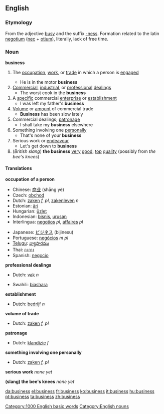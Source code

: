 ==English==

{{rank|lost|human|kept|382|business|mean|manner|following}}

=== Etymology ===
{{wikipedia}}
From the adjective [[busy]] and the suffix [[-ness]]. Formation related to the latin [[negotium]] ([[nec]] + [[otium]]), literally, lack of free time.

=== Noun ===
'''business'''
#<!--DefA-->{{business}} The [[occupation]], [[work]], or [[trade]] in which a person is [[engaged]]
#* He is in the motor '''business'''
#<!--DefB-->[[Commercial]], [[industrial]], or [[professional]] [[dealings]]
#* The worst cook in the '''business'''
#<!--DefC-->A [[specific]] commercial [[enterprise]] or [[establishment]]
#* I was left my father's '''business'''
#<!--DefD-->[[Volume]] or [[amount]] of commercial trade
#* '''Business''' has been slow lately
#<!--DefE-->Commercial dealings; [[patronage]]
#* I shall take my '''business''' elsewhere
#<!--DefF-->Something involving one [[personally]]
#* That's none of your '''business'''
#<!--DefG-->Serious work or [[endeavour]]
#* Let's get down to '''business'''
#<!--DefH-->(''British slang'') '''the business''' [[very]] [[good]], [[top]] [[quality]] (possibly from ''the bee's knees'')

==== Translations ====
<!--DefA-->'''occupation of a person'''
{{top}}
<!--languages from A to I go here-->
*Chinese: [[商业]] (shāng yè)
*Czech: [[obchod]]
*Dutch: [[zaken]] ''f, pl'', [[zakenleven]] ''n''
*Estonian: [[äri]]
*Hungarian: [[üzlet]]
*Indonesian: [[bisnis]], [[urus|urusan]]
*Interlingua: [[negotios]] ''pl'', [[affaires]] ''pl''
{{mid}}
<!--languages from J to Z go here-->
*Japanese: [[ビジネス]] (bijinesu)
*Portuguese: [[negócios]] ''m pl''
*[[Telugu]]: [[వ్యాపారము]]
*Thai: [[กงกาง]]
*Spanish: [[negocio]]
{{bottom}}

<!--DefB-->'''professional dealings'''
{{top}}
<!--languages from A to I go here-->
*Dutch: [[vak]] ''n''
{{mid}}
<!--languages from J to Z go here-->
*Swahili: [[biashara]]
{{bottom}}

<!--DefC-->'''establishment'''
{{top}}
<!--languages from A to I go here-->
*Dutch: [[bedrijf]] ''n''
{{mid}}
<!--languages from J to Z go here-->
{{bottom}}

<!--DefD-->'''volume of trade'''
{{top}}
<!--languages from A to I go here-->
*Dutch: [[zaken]] ''f, pl''
{{mid}}
<!--languages from J to Z go here-->
{{bottom}}

<!--DefE-->'''patronage'''
{{top}}
<!--languages from A to I go here-->
*Dutch: [[klandizie]] ''f''
{{mid}}
<!--languages from J to Z go here-->
{{bottom}}

<!--DefF-->'''something involving one personally'''
{{top}}
<!--languages from A to I go here-->
*Dutch: [[zaken]] ''f, pl''
{{mid}}
<!--languages from J to Z go here-->
{{bottom}}

<!--DefG-->'''serious work'''
{{top}}
<!--languages from A to I go here-->
''none yet''
{{mid}}
<!--languages from J to Z go here-->
{{bottom}}

<!--DefG-->'''(slang) the bee's knees'''
{{top}}
<!--languages from A to I go here-->
''none yet''
{{mid}}
<!--languages from J to Z go here-->
{{bottom}}

[[Category:1000 English basic words]]
[[Category:English nouns]]

[[da:business]]
[[el:business]]
[[fr:business]]
[[ko:business]]
[[it:business]]
[[hu:business]]
[[pt:business]]
[[ta:business]]
[[zh:business]]